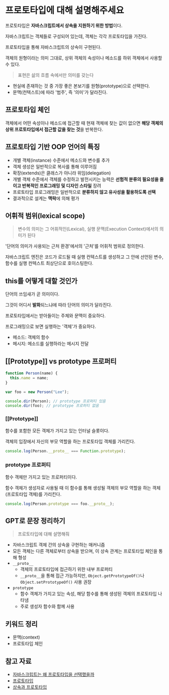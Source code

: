 # 프로토타입에 대해 설명해주세요

프로토타입은 **자바스크립트에서 상속을 지원하기 위한 방법**이다.

자바스크립트는 객체들로 구성되어 있는데, 객체는 각각 프로토타입을 가진다.

프로토타입을 통해 자바스크립트의 상속이 구현된다.

객체의 원형이라는 의미 그대로, 상위 객체의 속성이나 메소드를 하위 객체에서 사용할 수 있다.

> 표현은 삶의 흐름 속에서만 의미를 갖는다

- 현실에 존재하는 것 중 가장 좋은 본보기를 원형(prototype)으로 선택한다.
- 문맥(컨텍스트)에 따라 '범주', 즉 '의미'가 달라진다.

## 프로토타입 체인

객체에서 어떤 속성이나 메소드에 접근할 때 현재 객체에 찾는 값이 없으면 **해당 객체의 상위 프로토타입에서 접근할 값을 찾는 것**을 반복한다.

## 프로토타입 기반 OOP 언어의 특징

- 개별 객체(instance) 수준에서 메소드와 변수를 추가
- 객체 생성은 일반적으로 복사를 통해 이루어짐
- 확장(extends)은 클래스가 아니라 위임(delegation)
- 개별 객체 수준에서 객체를 수정하고 발전시키는 능력은 **선험적 분류의 필요성을 줄이고 반복적인 프로그래밍 및 디자인 스타일** 장려
- 프로토타입 프로그래밍은 일반적으로 **분류하지 않고 유사성을 활용하도록 선택**
- 결과적으로 설계는 **맥락**에 의해 평가

## 어휘적 범위(lexical scope)

> 변수의 의미는 그 어휘적인(Lexical), 실행 문맥(Execution Context)에서의 의미가 된다

'단어의 의미가 사용되는 근처 환경'에서의 '근처'를 어휘적 범위로 정의한다.

자바스크립트 엔진은 코드가 로드될 때 실행 컨텍스트를 생성하고 그 안에 선언된 변수, 함수를 실행 컨텍스트 최상단으로 호이스팅한다.

## this를 어떻게 대할 것인가

단어의 쓰임새가 곧 의미이다.

그것이 어디서 **발화**되느냐에 따라 단어의 의미가 달라진다.

프로토타입에서는 받아들이는 주체와 문맥이 중요하다.

프로그래밍으로 보면 실행하는 '객체'가 중요하다.

- 메소드: 객체의 함수
- 메시지: 메소드를 실행하라는 메시지 전달

## [[Prototype]] vs prototype 프로퍼티

```js
function Person(name) {
  this.name = name;
}

var foo = new Person("Lee");

console.dir(Person); // prototype 프로퍼티 있음
console.dir(foo); // prototype 프로퍼티 없음
```

### [[Prototype]]

함수를 포함한 모든 객체가 가지고 있는 인터널 슬롯이다.

객체의 입장에서 자신의 부모 역할을 하는 프로토타입 객체를 가리킨다.

```js
console.log(Person.__proto__ === Function.prototype);
```

### prototype 프로퍼티

함수 객체만 가지고 있는 프로퍼티이다.

함수 객체가 생성자로 사용될 때 이 함수를 통해 생성될 객체의 부모 역할을 하는 객체(프로토타입 객체)를 가리킨다.

```js
console.log(Person.prototype === foo.__proto__);
```

## GPT로 문장 정리하기

> 프로토타입에 대해 설명해줘

- 자바스크립트 객체 간의 상속을 구현하는 매커니즘
- 모든 객체는 다른 객체로부터 상속을 받으며, 이 상속 관계는 프로토타입 체인을 통해 형성
- `__proto__`
  - 객체의 프로토타입에 접근하기 위한 내부 프로퍼티
  - `__proto__`을 통해 접근 가능하지만, `Object.getPrototypeOf()`나 `Object.setPrototypeOf()` 사용 권장
- `prototype`
  - 함수 객체가 가지고 있는 속성, 해당 함수를 통해 생성된 객체의 프로토타입 나타냄
  - 주로 생성자 함수와 함께 사용

## 키워드 정리

- 문맥(context)
- 프로토타입 체인

## 참고 자료

- [자바스크립트는 왜 프로토타입을 선택했을까](https://medium.com/@limsungmook/%EC%9E%90%EB%B0%94%EC%8A%A4%ED%81%AC%EB%A6%BD%ED%8A%B8%EB%8A%94-%EC%99%9C-%ED%94%84%EB%A1%9C%ED%86%A0%ED%83%80%EC%9E%85%EC%9D%84-%EC%84%A0%ED%83%9D%ED%96%88%EC%9D%84%EA%B9%8C-997f985adb42)
- [프로토타입](https://poiemaweb.com/js-prototype)
- [상속과 프로토타입](https://developer.mozilla.org/ko/docs/Web/JavaScript/Inheritance_and_the_prototype_chain)
